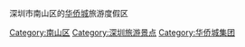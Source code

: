 深圳市南山区的[[华侨城|华侨城]]旅游度假区

[[Category:南山区|Category:南山区]]
[[Category:深圳旅游景点|Category:深圳旅游景点]]
[[Category:华侨城集团|Category:华侨城集团]]